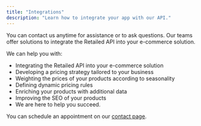 ```yaml
---
title: "Integrations"
description: "Learn how to integrate your app with our API."
---
```


You can contact us anytime for assistance or to ask questions. Our teams offer solutions to integrate the Retailed API into your e-commerce solution.

We can help you with:

- Integrating the Retailed API into your e-commerce solution
- Developing a pricing strategy tailored to your business
- Weighting the prices of your products according to seasonality
- Defining dynamic pricing rules
- Enriching your products with additional data
- Improving the SEO of your products
- We are here to help you succeed.

You can schedule an appointment on our [contact page](https://www.retailed.io/business-suite).

